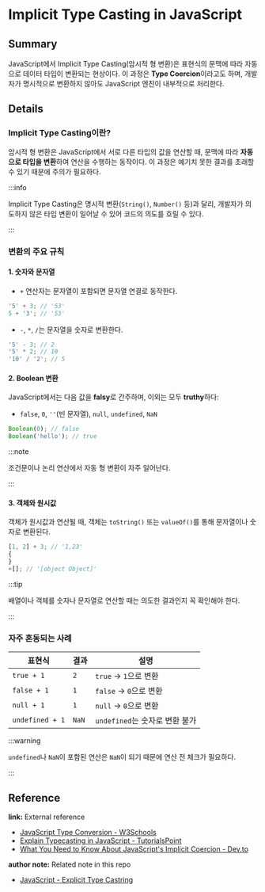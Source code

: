 # Implicit Type Casting in JavaScript

## Summary

JavaScript에서 Implicit Type Casting(암시적 형 변환)은 표현식의 문맥에 따라 자동으로 데이터 타입이 변환되는 현상이다. 이 과정은 **Type Coercion**이라고도 하며, 개발자가 명시적으로 변환하지 않아도 JavaScript 엔진이 내부적으로 처리한다.

## Details

### Implicit Type Casting이란?

암시적 형 변환은 JavaScript에서 서로 다른 타입의 값을 연산할 때, 문맥에 따라 **자동으로 타입을 변환**하여 연산을 수행하는 동작이다. 이 과정은 예기치 못한 결과를 초래할 수 있기 때문에 주의가 필요하다.

:::info 

Implicit Type Casting은 명시적 변환(`String()`, `Number()` 등)과 달리, 개발자가 의도하지 않은 타입 변환이 일어날 수 있어 코드의 의도를 흐릴 수 있다. 

:::

### 변환의 주요 규칙

#### 1. 숫자와 문자열

- `+` 연산자는 문자열이 포함되면 문자열 연결로 동작한다.

```js
'5' + 3; // '53'
5 + '3'; // '53'
```

- `-`, `*`, `/`는 문자열을 숫자로 변환한다.

```js
'5' - 3; // 2
'5' * 2; // 10
'10' / '2'; // 5
```

#### 2. Boolean 변환

JavaScript에서는 다음 값을 **falsy**로 간주하며, 이외는 모두 **truthy**하다:

- `false`, `0`, `''`(빈 문자열), `null`, `undefined`, `NaN`

```js
Boolean(0); // false
Boolean('hello'); // true
```

:::note 

조건문이나 논리 연산에서 자동 형 변환이 자주 일어난다. 

:::

#### 3. 객체와 원시값

객체가 원시값과 연산될 때, 객체는 `toString()` 또는 `valueOf()`를 통해 문자열이나 숫자로 변환된다.

```js
[1, 2] + 3; // '1,23'
{
}
+[]; // '[object Object]'
```

:::tip 

배열이나 객체를 숫자나 문자열로 연산할 때는 의도한 결과인지 꼭 확인해야 한다. 

:::

### 자주 혼동되는 사례

| 표현식          | 결과  | 설명                           |
| --------------- | ----- | ------------------------------ |
| `true + 1`      | `2`   | `true` → `1`으로 변환          |
| `false + 1`     | `1`   | `false` → `0`으로 변환         |
| `null + 1`      | `1`   | `null` → `0`으로 변환          |
| `undefined + 1` | `NaN` | `undefined`는 숫자로 변환 불가 |

:::warning 

`undefined`나 `NaN`이 포함된 연산은 `NaN`이 되기 때문에 연산 전 체크가 필요하다. 

:::

## Reference

**link:** External reference

- [JavaScript Type Conversion - W3Schools](https://www.w3schools.com/js/js_type_conversion.asp)
- [Explain Typecasting in JavaScript - TutorialsPoint](https://www.tutorialspoint.com/explain-typecasting-in-javascript)
- [What You Need to Know About JavaScript's Implicit Coercion - Dev.to](https://dev.to/promisetochi/what-you-need-to-know-about-javascripts-implicit-coercion-e23)

**author note:** Related note in this repo

- [JavaScript - Explicit Type Castring](./Explicit_Type_Casting.md)
